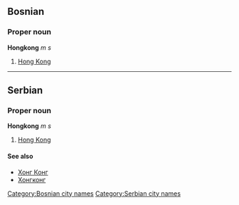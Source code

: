 ==Bosnian==
===Proper noun===
'''Hongkong''' ''m s''
#[[Hong Kong]]
[[Category:Bosnian city names]]
----
==Serbian==
===Proper noun===
'''Hongkong''' ''m s''
#[[Hong Kong]]
====See also====
*[[Хонг Конг]]
*[[Хонгконг]]
[[Category:Serbian city names]]